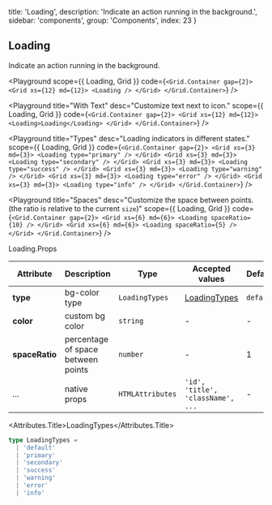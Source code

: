 
  title: 'Loading',
  description: 'Indicate an action running in the background.',
  sidebar: 'components',
  group: 'Components',
  index: 23
}

## Loading

Indicate an action running in the background.

<Playground
  scope={{ Loading, Grid }}
  code={`
<Grid.Container gap={2}>
  <Grid xs={12} md={12}>
    <Loading />
  </Grid>
</Grid.Container>
`}
/>

<Playground
  title="With Text"
  desc="Customize text next to icon."
  scope={{ Loading, Grid }}
  code={`
<Grid.Container gap={2}>
  <Grid xs={12} md={12}>
    <Loading>Loading</Loading>
  </Grid>
</Grid.Container>
`}
/>

<Playground
  title="Types"
  desc="Loading indicators in different states."
  scope={{ Loading, Grid }}
  code={`
<Grid.Container gap={2}>
  <Grid xs={3} md={3}>
    <Loading type="primary" />
  </Grid>
  <Grid xs={3} md={3}>
    <Loading type="secondary" />
  </Grid>
  <Grid xs={3} md={3}>
    <Loading type="success" />
  </Grid>
  <Grid xs={3} md={3}>
    <Loading type="warning" />
  </Grid>
  <Grid xs={3} md={3}>
    <Loading type="error" />
  </Grid>
  <Grid xs={3} md={3}>
    <Loading type="info" />
  </Grid>
</Grid.Container>
`}
/>

<Playground
  title="Spaces"
  desc="Customize the space between points. (the ratio is relative to the current `size`)"
  scope={{ Loading, Grid }}
  code={`
<Grid.Container gap={2}>
  <Grid xs={6} md={6}>
    <Loading spaceRatio={10} />
  </Grid>
  <Grid xs={6} md={6}>
    <Loading spaceRatio={5} />
  </Grid>
</Grid.Container>
`}
/>

<Attributes edit="/pages/docs/components/loading.mdx">
<Attributes.Title>Loading.Props</Attributes.Title>

| Attribute      | Description                        | Type             | Accepted values                   | Default   |
| -------------- | ---------------------------------- | ---------------- | --------------------------------- | --------- |
| **type**       | bg-color type                      | `LoadingTypes`   | [LoadingTypes](#loadingtypes)     | `default` |
| **color**      | custom bg color                    | `string`         | -                                 | -         |
| **spaceRatio** | percentage of space between points | `number`         | -                                 | 1         |
| ...            | native props                       | `HTMLAttributes` | `'id', 'title', 'className', ...` | -         |

<Attributes.Title>LoadingTypes</Attributes.Title>

```ts
type LoadingTypes =
  | 'default'
  | 'primary'
  | 'secondary'
  | 'success'
  | 'warning'
  | 'error'
  | 'info'
```

</Attributes>

